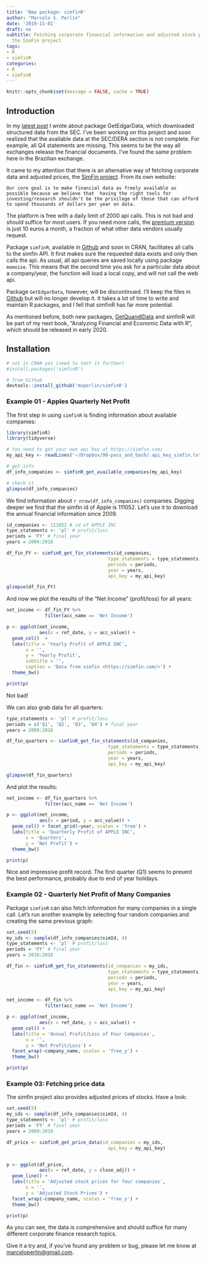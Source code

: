 ```yaml
---
title: 'New package: simfinR'
author: "Marcelo S. Perlin"
date: '2019-11-01'
draft: no
subtitle: Fetching corporate financial information and adjusted stock prices from
  the SimFin project
tags:
- R
- simfinR
categories:
- R
- simfinR
---
```


```r
knitr::opts_chunk$set(message = FALSE, cache = TRUE)
```

## Introduction

In my [latest post](https://www.msperlin.com/post/2019-10-16-new-package-getedgardata/) I wrote about package GetEdgarData, which downloaded structured data from the SEC. I've been working on this project and soon realized that the available data at the SEC/DERA section is not complete. For example, all Q4 statements are missing. This seems to be the way all exchanges release the financial documents. I've found the same problem here in the Brazilian exchange. 

It came to my attention that there is an alternative way of fetching corporate data and adjusted prices, the [SimFin project](https://simfin.com/). From its own website:

    Our core goal is to make financial data as freely available as possible because we believe that  having the right tools for investing/research shouldn't be the privilege of those that can afford to spend thousands of dollars per year on data.
    
The platform is free with a daily limit of 2000 api calls. This is not bad and should suffice for most users. If you need more calls, the [premium version](https://simfin.com/simfin-plus) is just 10 euros a month, a fraction of what other data vendors usually request. 

Package `simfinR`, available in [Github](https://github.com/msperlin/simfinR/) and soon in CRAN, facilitates all calls to the simfin API. It first makes sure the requested data exists and only then calls the api. As usual, all api queries are saved locally using package `memoise`. This means that the second time you ask for a particular data about a company/year, the function will load a local copy, and will not call the web api.  

Package `GetEdgarData`, however, will be discontinued. I'll keep the files in [Github](https://github.com/msperlin/GetEdgarData/) but will no longer develop it. It takes a lot of time to write and maintain R packages, and I fell that simfinR has far more potential. 

As mentioned before, both new packages, [GetQuandlData](https://www.msperlin.com/post/2019-10-01-new-package-getquandldata/) and simfinR will be part of my next book,  "Analyzing Financial and Economic Data with R", which should be released in early 2020. 


## Installation

```r
# not in CRAN yet (need to test it further)
#install.packages('simfinR')

# from Github
devtools::install_github('msperlin/simfinR')
```


### Example 01 - Apples Quarterly Net Profit

The first step in using `simfinR` is finding information about available companies:

```r
library(simfinR)
library(tidyverse)

# You need to get your own api key at https://simfin.com/
my_api_key <- readLines('~/Dropbox/98-pass_and_bash/.api_key_simfin.txt')

# get info
df_info_companies <- simfinR_get_available_companies(my_api_key)

# check it
glimpse(df_info_companies)
```

We find information about `r nrow(df_info_companies)` companies. Digging deeper we find that the simfin id of Apple is 111052. Let's use it to download the annual financial information since 2009. 

```r
id_companies <- 111052 # id of APPLE INC
type_statements <- 'pl' # profit/loss
periods = 'FY' # final year
years = 2009:2018

df_fin_FY <- simfinR_get_fin_statements(id_companies,
                                     type_statements = type_statements,
                                     periods = periods,
                                     year = years,
                                     api_key = my_api_key)

glimpse(df_fin_FY)
```

And now we plot the results of the "Net Income" (profit/loss) for all years:

```r
net_income <- df_fin_FY %>% 
              filter(acc_name == 'Net Income')

p <- ggplot(net_income,
            aes(x = ref_date, y = acc_value)) +
  geom_col()  + 
  labs(title = 'Yearly Profit of APPLE INC',
       x = '',
       y = 'Yearly Profit',
       subtitle = '',
       caption = 'Data from simfin <https://simfin.com/>') + 
  theme_bw()

print(p)
```

Not bad!

We can also grab data for all quarters:

```r
type_statements <- 'pl' # profit/loss
periods = c('Q1', 'Q2', 'Q3', 'Q4') # final year
years = 2009:2018

df_fin_quarters <- simfinR_get_fin_statements(id_companies,
                                     type_statements = type_statements,
                                     periods = periods,
                                     year = years,
                                     api_key = my_api_key)

glimpse(df_fin_quarters)
```

And plot the results:

```r
net_income <- df_fin_quarters %>% 
              filter(acc_name == 'Net Income')

p <- ggplot(net_income,
            aes(x = period, y = acc_value)) +
  geom_col() + facet_grid(~year, scales = 'free') + 
  labs(title = 'Quarterly Profit of APPLE INC',
       x = 'Quarters',
       y = 'Net Profit') + 
  theme_bw()

print(p)
```

Nice and impressive profit record. The first quarter (Q1) seems to present the best performance, probably due to end of year holidays. 


### Example 02 - Quarterly Net Profit of Many Companies

Package `simfinR` can also fetch information for many companies in a single call. Let's run another example by selecting four random companies and creating the same previous graph:

```r
set.seed(5)
my_ids <- sample(df_info_companies$simId, 4)
type_statements <- 'pl' # profit/loss
periods = 'FY' # final year
years = 2010:2018

df_fin <- simfinR_get_fin_statements(id_companies = my_ids,
                                     type_statements = type_statements,
                                     periods = periods,
                                     year = years,
                                     api_key = my_api_key)

net_income <- df_fin %>% 
              filter(acc_name == 'Net Income')

p <- ggplot(net_income,
            aes(x = ref_date, y = acc_value)) +
  geom_col() + 
  labs(title = 'Annual Profit/Loss of Four Companies',
       x = '',
       y = 'Net Profit/Loss') + 
  facet_wrap(~company_name, scales = 'free_y') + 
  theme_bw()

print(p)
```


### Example 03: Fetching price data

The simfin project also provides adjusted prices of stocks. Have a look:

```r
set.seed(5)
my_ids <- sample(df_info_companies$simId, 4)
type_statements <- 'pl' # profit/loss
periods = 'FY' # final year
years = 2009:2018

df_price <- simfinR_get_price_data(id_companies = my_ids,
                                     api_key = my_api_key)


p <- ggplot(df_price,
            aes(x = ref_date, y = close_adj)) +
  geom_line() + 
  labs(title = 'Adjusted stock prices for four companies',
       x = '',
       y = 'Adjusted Stock Prices') + 
  facet_wrap(~company_name, scales = 'free_y') + 
  theme_bw()

print(p)
```

As you can see, the data is comprehensive and should suffice for many different corporate finance research topics.

Give it a try and, if you've found any problem or bug, please let me know at <marceloperlin@gmail.com>.
    